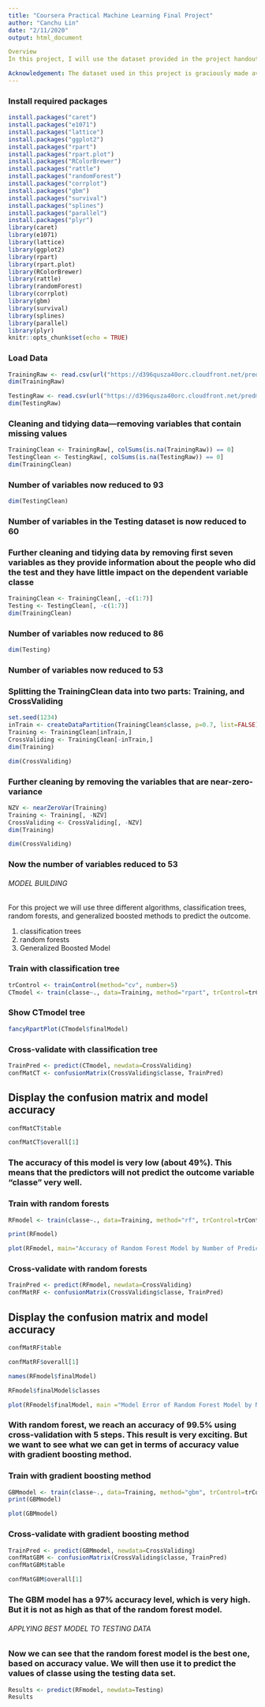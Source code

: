 ---
title: "Coursera Practical Machine Learning Final Project"
author: "Canchu Lin"
date: "2/11/2020"
output: html_document

Overview
In this project, I will use the dataset provided in the project handout to do the required tasks. The data consists of a Training data and a Testing data (to be used to test the selected model). The goal of the project is to predict the manner in which the group of enthusiastic volunteers who took measurements about themselves regularly to improve their health did the exercise. This is the “classe” variable in the training set. Any of the other variables may be used to predict the "classe".

Acknowledgement: The dataset used in this project is graciously made available by Ugulino, W.; Cardador, D.; Vega, K.; Velloso, E.; Milidiu, R.; & Fuks, H. in their "Wearable Computing: Accelerometers’ Data Classification of Body Postures and Movements”.Proceedings of 21st Brazilian Symposium on Artificial Intelligence. Advances in Artificial Intelligence - SBIA 2012.
---
### Install required packages

``` {r}
install.packages("caret")
install.packages("e1071")
install.packages("lattice")
install.packages("ggplot2")
install.packages("rpart")
install.packages("rpart.plot")
install.packages("RColorBrewer")
install.packages("rattle")
install.packages("randomForest")
install.packages("corrplot")
install.packages("gbm")
install.packages("survival")
install.packages("splines")
install.packages("parallel")
install.packages("plyr")
library(caret)
library(e1071)
library(lattice)
library(ggplot2)
library(rpart)
library(rpart.plot)
library(RColorBrewer)
library(rattle)
library(randomForest)
library(corrplot)
library(gbm)
library(survival)
library(splines)
library(parallel)
library(plyr)
knitr::opts_chunk$set(echo = TRUE)
```
### Load Data
```{r}
TrainingRaw <- read.csv(url("https://d396qusza40orc.cloudfront.net/predmachlearn/pml-training.csv"), header=TRUE)
dim(TrainingRaw)
```
```{r}
TestingRaw <- read.csv(url("https://d396qusza40orc.cloudfront.net/predmachlearn/pml-testing.csv"),header=TRUE)
dim(TestingRaw)
```
### Cleaning and tidying data---removing variables that contain missing values

```{r}
TrainingClean <- TrainingRaw[, colSums(is.na(TrainingRaw)) == 0]
TestingClean <- TestingRaw[, colSums(is.na(TestingRaw)) == 0]
dim(TrainingClean)
```
### Number of variables now reduced to 93
```{r}
dim(TestingClean)
```
### Number of variables in the Testing dataset is now reduced to 60

### Further cleaning and tidying data by removing first seven variables as they provide information about the people who did the test and they have little impact on the dependent variable classe

```{r}
TrainingClean <- TrainingClean[, -c(1:7)]
Testing <- TestingClean[, -c(1:7)]
dim(TrainingClean)
```

### Number of variables now reduced to 86

```{r}
dim(Testing)
```
### Number of variables now reduced to 53

### Splitting the TrainingClean data into two parts: Training, and CrossValiding
```{r}
set.seed(1234)
inTrain <- createDataPartition(TrainingClean$classe, p=0.7, list=FALSE)
Training <- TrainingClean[inTrain,]
CrossValiding <- TrainingClean[-inTrain,]
dim(Training)
```
```{r}
dim(CrossValiding)
```
### Further cleaning by removing the variables that are near-zero-variance
```{r}
NZV <- nearZeroVar(Training)
Training <- Training[, -NZV]
CrossValiding <- CrossValiding[, -NZV]
dim(Training)
```
```{r}
dim(CrossValiding)
```
### Now the number of variables reduced to 53

###### MODEL BUILDING
For this project we will use three different algorithms, classification trees, random forests, and generalized boosted methods to predict the outcome.

1. classification trees
2. random forests
3. Generalized Boosted Model

### Train with classification tree
```{r}
trControl <- trainControl(method="cv", number=5)
CTmodel <- train(classe~., data=Training, method="rpart", trControl=trControl)
```
### Show CTmodel tree
```{r}
fancyRpartPlot(CTmodel$finalModel)
```
### Cross-validate with classification tree
```{r}
TrainPred <- predict(CTmodel, newdata=CrossValiding)
confMatCT <- confusionMatrix(CrossValiding$classe, TrainPred)
```
## Display the confusion matrix and model accuracy
```{r}
confMatCT$table
```
```{r}
confMatCT$overall[1]
```
### The accuracy of this model is very low (about 49%). This means that the predictors will not predict the outcome variable "classe" very well. 

### Train with random forests
```{r}
RFmodel <- train(classe~., data=Training, method="rf", trControl=trControl, verbose=FALSE)
```
```{r}
print(RFmodel)
```
```{r}
plot(RFmodel, main="Accuracy of Random Forest Model by Number of Predictors")
```
### Cross-validate with random forests
```{r}
TrainPred <- predict(RFmodel, newdata=CrossValiding)
confMatRF <- confusionMatrix(CrossValiding$classe, TrainPred)
```
## Display the confusion matrix and model accuracy
```{r}
confMatRF$table
```
```{r}
confMatRF$overall[1]
```
```{r}
names(RFmodel$finalModel)
```
```{r}
RFmodel$finalModel$classes
```
```{r}
plot(RFmodel$finalModel, main ="Model Error of Random Forest Model by Number of Trees")
```
### With random forest, we reach an accuracy of 99.5% using cross-validation with 5 steps. This result is very exciting. But we want to see what we can get in terms of accuracy value with gradient boosting method.

### Train with gradient boosting method
```{r}
GBMmodel <- train(classe~., data=Training, method="gbm", trControl=trControl, verbose=FALSE)
print(GBMmodel)
```
```{r}
plot(GBMmodel)
```
### Cross-validate with gradient boosting method
```{r}
TrainPred <- predict(GBMmodel, newdata=CrossValiding)
confMatGBM <- confusionMatrix(CrossValiding$classe, TrainPred)
confMatGBM$table
```
```{r}
confMatGBM$overall[1]
```
### The GBM model has a 97% accuracy level, which is very high. But it is not as high as that of the random forest model.

###### APPLYING BEST MODEL TO TESTING DATA
###  Now we can see that the random forest model is the best one, based on accuracy value. We will then use it to predict the values of classe using the testing data set.

```{r}
Results <- predict(RFmodel, newdata=Testing)
Results
```








